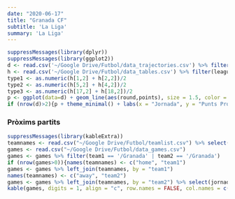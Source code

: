 ```yaml
---
date: "2020-06-17"
title: "Granada CF"
subtitle: 'La Liga'
summary: 'La Liga'
---
```

```r
suppressMessages(library(dplyr))
suppressMessages(library(ggplot2))
d <- read.csv('~/Google Drive/Futbol/data_trajectories.csv') %>% filter(team == '/Granada')
h <- read.csv('~/Google Drive/Futbol/data_tables.csv') %>% filter(league == 'primera')
type1 <- as.numeric(h[1,2] + h[2,2])/2
type2 <- as.numeric(h[5,2] + h[4,2])/2
type3 <- as.numeric(h[17,2] + h[18,2])/2
p <- ggplot(data=d) + geom_line(aes(round,points), size = 1.5, color = 'blue') + geom_hline(aes(yintercept=type1), linetype='dashed', color='#5c5c5c') + annotate('text',0,type1,label = 'Campió', vjust = -.5, hjust = 'left', color='#5c5c5c') + geom_hline(aes(yintercept=type2), linetype='dashed', color='#5c5c5c') + annotate('text',0,type2,label = 'UCL', vjust = -.5, hjust = 'left', color='#5c5c5c') + geom_hline(aes(yintercept=type3), linetype='dashed', color='#5c5c5c') + annotate('text',0,type3,label = 'Descens', vjust = -.5, hjust = 'left', color='#5c5c5c')
if (nrow(d)>2){p + theme_minimal() + labs(x = "Jornada", y = "Punts Projectats")}
```
 
### Pròxims partits
```r
suppressMessages(library(kableExtra))
teamnames <- read.csv("~/Google Drive/Futbol/teamlist.csv") %>% select(-fullname)
games <- read.csv("~/Google Drive/Futbol/data_games.csv")
games <- games %>% filter(team1 == '/Granada' | team2 == '/Granada')
if (nrow(games>0)){names(teamnames) <- c("home", "team1")
games <- games %>% left_join(teamnames, by = "team1")
names(teamnames) <- c("away", "team2")
games <- games %>% left_join(teamnames, by = "team2") %>% select(jornada, home, p1, pd, p2, away)
kable(games, digits = 1, align = "c", row.names = FALSE, col.names = c("Jornada", "Equip", "Guanyar", "Empatar", "Guanyar", "Equip")) %>% add_header_above(c("2019-20" = 1, "Local" = 2, "(%)" = 1, "Visitant" = 2)) %>% column_spec(2, bold = T) %>% column_spec(6, bold = T)}
```

